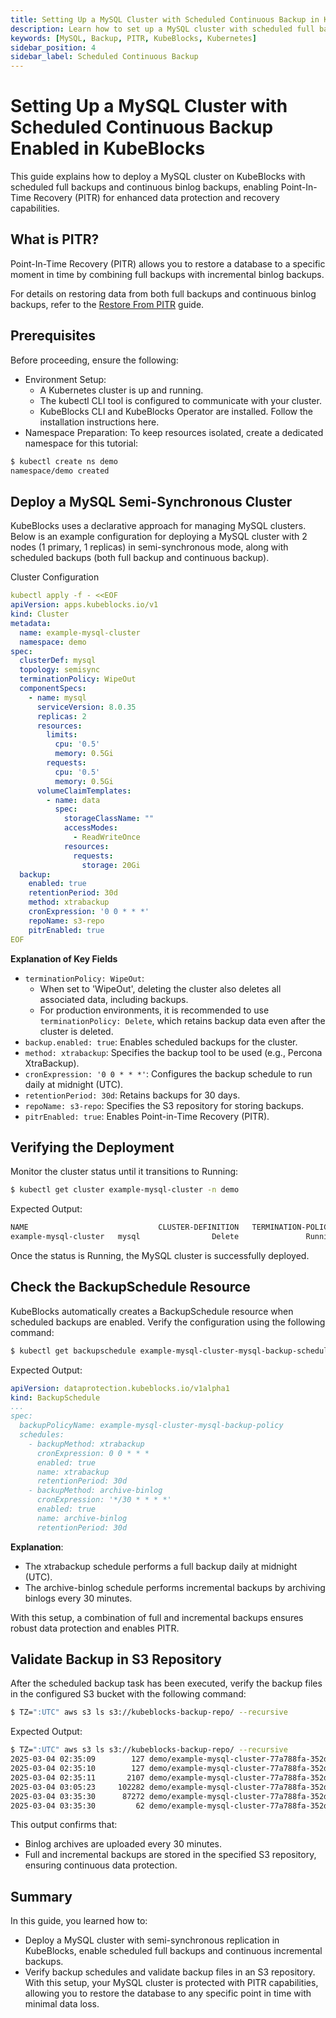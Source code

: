 ```yaml
---
title: Setting Up a MySQL Cluster with Scheduled Continuous Backup in KubeBlocks
description: Learn how to set up a MySQL cluster with scheduled full backups and continuous incremental backups enabled in KubeBlocks.
keywords: [MySQL, Backup, PITR, KubeBlocks, Kubernetes]
sidebar_position: 4
sidebar_label: Scheduled Continuous Backup
---
```


# Setting Up a MySQL Cluster with Scheduled Continuous Backup Enabled in KubeBlocks

This guide explains how to deploy a MySQL cluster on KubeBlocks with scheduled full backups and continuous binlog backups, enabling Point-In-Time Recovery (PITR) for enhanced data protection and recovery capabilities.

## What is PITR?
Point-In-Time Recovery (PITR) allows you to restore a database to a specific moment in time by combining full backups with incremental binlog backups.

For details on restoring data from both full backups and continuous binlog backups, refer to the [Restore From PITR](restore-with-pitr.mdx)  guide.

## Prerequisites

Before proceeding, ensure the following:
- Environment Setup:
    - A Kubernetes cluster is up and running.
    - The kubectl CLI tool is configured to communicate with your cluster.
    - KubeBlocks CLI and KubeBlocks Operator are installed. Follow the installation instructions here.
- Namespace Preparation: To keep resources isolated, create a dedicated namespace for this tutorial:

```bash
$ kubectl create ns demo
namespace/demo created
```

## Deploy a MySQL Semi-Synchronous Cluster

KubeBlocks uses a declarative approach for managing MySQL clusters. Below is an example configuration for deploying a MySQL cluster with 2 nodes (1 primary, 1 replicas) in semi-synchronous mode, along with scheduled backups (both full backup and continuous backup).

Cluster Configuration
```yaml
kubectl apply -f - <<EOF
apiVersion: apps.kubeblocks.io/v1
kind: Cluster
metadata:
  name: example-mysql-cluster
  namespace: demo
spec:
  clusterDef: mysql
  topology: semisync
  terminationPolicy: WipeOut
  componentSpecs:
    - name: mysql
      serviceVersion: 8.0.35
      replicas: 2
      resources:
        limits:
          cpu: '0.5'
          memory: 0.5Gi
        requests:
          cpu: '0.5'
          memory: 0.5Gi
      volumeClaimTemplates:
        - name: data
          spec:
            storageClassName: ""
            accessModes:
              - ReadWriteOnce
            resources:
              requests:
                storage: 20Gi
  backup:
    enabled: true
    retentionPeriod: 30d
    method: xtrabackup
    cronExpression: '0 0 * * *'
    repoName: s3-repo
    pitrEnabled: true
EOF
```

**Explanation of Key Fields**
- `terminationPolicy: WipeOut`:
  - When set to 'WipeOut', deleting the cluster also deletes all associated data, including backups.
  - For production environments, it is recommended to use `terminationPolicy: Delete`, which retains backup data even after the cluster is deleted.
- `backup.enabled: true`: Enables scheduled backups for the cluster.
- `method: xtrabackup`: Specifies the backup tool to be used (e.g., Percona XtraBackup).
- `cronExpression: '0 0 * * *'`: Configures the backup schedule to run daily at midnight (UTC).
- `retentionPeriod: 30d`: Retains backups for 30 days.
- `repoName: s3-repo`: Specifies the S3 repository for storing backups.
- `pitrEnabled: true`: Enables Point-in-Time Recovery (PITR).

## Verifying the Deployment

Monitor the cluster status until it transitions to Running:
```bash
$ kubectl get cluster example-mysql-cluster -n demo
```

Expected Output:
```bash
NAME                             CLUSTER-DEFINITION   TERMINATION-POLICY   STATUS    AGE
example-mysql-cluster   mysql                Delete               Running   38s
```
Once the status is Running, the MySQL cluster is successfully deployed.

## Check the BackupSchedule Resource

KubeBlocks automatically creates a BackupSchedule resource when scheduled backups are enabled. Verify the configuration using the following command:

```bash
$ kubectl get backupschedule example-mysql-cluster-mysql-backup-schedule  -n demo -oyaml
```

Expected Output:
```yaml
apiVersion: dataprotection.kubeblocks.io/v1alpha1
kind: BackupSchedule
...
spec:
  backupPolicyName: example-mysql-cluster-mysql-backup-policy
  schedules:
    - backupMethod: xtrabackup
      cronExpression: 0 0 * * *
      enabled: true
      name: xtrabackup
      retentionPeriod: 30d
    - backupMethod: archive-binlog
      cronExpression: '*/30 * * * *'
      enabled: true
      name: archive-binlog
      retentionPeriod: 30d
```
**Explanation**:
- The xtrabackup schedule performs a full backup daily at midnight (UTC).
- The archive-binlog schedule performs incremental backups by archiving binlogs every 30 minutes.

With this setup, a combination of full and incremental backups ensures robust data protection and enables PITR.

## Validate Backup in S3 Repository

After the scheduled backup task has been executed, verify the backup files in the configured S3 bucket with the following command:

```bash
$ TZ=":UTC" aws s3 ls s3://kubeblocks-backup-repo/ --recursive
```

Expected Output:
```bash
$ TZ=":UTC" aws s3 ls s3://kubeblocks-backup-repo/ --recursive
2025-03-04 02:35:09        127 demo/example-mysql-cluster-77a788fa-352d-40b2-8262-7fcd0c706f58/mysql/77a788fa-example-mysql-cluster-archive-binlog/binlog_005/example-mysql-cluster-mysql-0-bin.000001.zst
2025-03-04 02:35:10        127 demo/example-mysql-cluster-77a788fa-352d-40b2-8262-7fcd0c706f58/mysql/77a788fa-example-mysql-cluster-archive-binlog/binlog_005/example-mysql-cluster-mysql-0-bin.000002.zst
2025-03-04 02:35:11       2107 demo/example-mysql-cluster-77a788fa-352d-40b2-8262-7fcd0c706f58/mysql/77a788fa-example-mysql-cluster-archive-binlog/binlog_005/example-mysql-cluster-mysql-0-bin.000003.zst
2025-03-04 03:05:23     102282 demo/example-mysql-cluster-77a788fa-352d-40b2-8262-7fcd0c706f58/mysql/77a788fa-example-mysql-cluster-archive-binlog/binlog_005/example-mysql-cluster-mysql-0-bin.000004.zst
2025-03-04 03:35:30      87272 demo/example-mysql-cluster-77a788fa-352d-40b2-8262-7fcd0c706f58/mysql/77a788fa-example-mysql-cluster-archive-binlog/binlog_005/example-mysql-cluster-mysql-0-bin.000005.zst
2025-03-04 03:35:30         62 demo/example-mysql-cluster-77a788fa-352d-40b2-8262-7fcd0c706f58/mysql/77a788fa-example-mysql-cluster-archive-binlog/binlog_sentinel_005.json
```
This output confirms that:
- Binlog archives are uploaded every 30 minutes.
- Full and incremental backups are stored in the specified S3 repository, ensuring continuous data protection.


## Summary
In this guide, you learned how to:
- Deploy a MySQL cluster with semi-synchronous replication in KubeBlocks, enable scheduled full backups and continuous incremental backups.
- Verify backup schedules and validate backup files in an S3 repository.
With this setup, your MySQL cluster is protected with PITR capabilities, allowing you to restore the database to any specific point in time with minimal data loss.